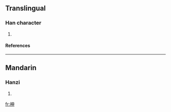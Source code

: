 ==Translingual==
===Han character===
{{Han char|rn=75|rad=木|as=05|sn=9|four=4590<sub>6</sub>|canj=木中田中 (DLWL)}}
# {{defn|Han|sort=木05}}
====References====
{{Han ref|kx=0519.130|dkj=14630|dj=0907.090|hdz=21182.010|uh=67DB|ud=26587|bh=CF5D|bd=53085}}

----
==Mandarin==
===Hanzi===
{{cmn-hanzi|pin=[[guì]] (gui4), [[shēn]] (shen1)|wg=kuei<sup>4</sup>, shen<sup>1</sup>}}
# {{defn|Mandarin}}

[[fr:柛]]